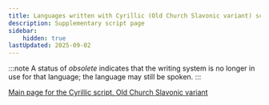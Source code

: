 ```yaml
---
title: Languages written with Cyrillic (Old Church Slavonic variant) script
description: Supplementary script page
sidebar:
    hidden: true
lastUpdated: 2025-09-02
---
```



:::note
A status of _obsolete_ indicates that the writing system is no longer in use for that language; the language may still be spoken.
:::

<WsList script='Cyrs' />

[Main page for the Cyrillic script, Old Church Slavonic variant](/scrlang/scripts/cyrs)

